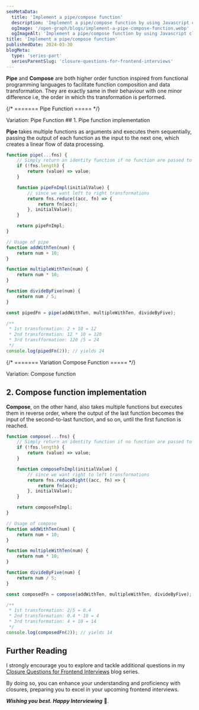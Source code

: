 ```yaml
---
seoMetaData:
  title: 'Implement a pipe/compose function'
  description: 'Implement a pipe/compose function by using Javascript closures.'
  ogImage: '/open-graph/blogs/implement-a-pipe-compose-function.webp'
  ogImageAlt: 'Implement a pipe/compose function by using Javascript closures.'
title: 'Implement a pipe/compose function'
publishedDate: 2024-03-30
blogMeta:
  type: 'series-part'
  seriesParentSlug: 'closure-questions-for-frontend-interviews'
---
```


**Pipe** and **Compose** are both higher order function inspired from functional programming languages to facilitate function composition and data transformation. They are exactly same in their behaviour with one minor difference i.e, the order in which ths transformation is performed.

{/* ======= Pipe Function ===== */}

<section>
<SubHeading>Variation: Pipe Function</SubHeading>
## 1. Pipe function implementation

**Pipe** takes multiple functions as arguments and executes them sequentially, passing the output of each function as the input to the next one, which creates a linear flow of data processing.

```js
function pipe(...fns) {
	// Simply return an identity function if no function are passed to pipe
	if (!fns.length) {
		return (value) => value;
	}

	function pipeFnImpl(initialValue) {
		// since we want left to right transformations
		return fns.reduce((acc, fn) => {
			return fn(acc);
		}, initialValue);
	}

	return pipeFnImpl;
}

// Usage of pipe
function addWithTen(num) {
	return num + 10;
}

function multipleWithTen(num) {
	return num * 10;
}

function divideByFive(num) {
	return num / 5;
}

const pipedFn = pipe(addWithTen, multipleWithTen, divideByFive);

/**
 * 1st transformation: 2 + 10 = 12
 * 2nd transformation: 12 * 10 = 120
 * 3rd transfformation: 120 /5 = 24
 */
console.log(pipedFn(2)); // yields 24
```

</section>

{/* ======= Variation Compose Function ===== */}

<section>
<SubHeading>Variation: Compose function</SubHeading>

## 2. Compose function implementation

**Compose**, on the other hand, also takes multiple functions but executes them in reverse order, where the output of the last function becomes the input of the second-to-last function, and so on, until the first function is reached.

```js
function compose(...fns) {
	// Simply return an identity function if no function are passed to compose
	if (!fns.length) {
		return (value) => value;
	}

	function composeFnImpl(initialValue) {
		// since we want right to left transformations
		return fns.reduceRight((acc, fn) => {
			return fn(acc);
		}, initialValue);
	}

	return composeFnImpl;
}

// Usage of compose
function addWithTen(num) {
	return num + 10;
}

function multipleWithTen(num) {
	return num * 10;
}

function divideByFive(num) {
	return num / 5;
}

const composedFn = compose(addWithTen, multipleWithTen, divideByFive);

/**
 * 1st transformation: 2/5 = 0.4
 * 2nd transformation: 0.4 * 10 = 4
 * 3rd transformation: 4 + 10 = 14
 */
console.log(composedFn(2)); // yields 14
```

</section>

## Further Reading

I strongly encourage you to explore and tackle additional questions in my [Closure Questions for Frontend Interviews](/blog/closure-questions-for-frontend-interviews/ 'Find more question on closures in the closure questions for frontend Interviews blog series') blog series.

By doing so, you can enhance your understanding and proficiency with closures, preparing you to excel in your upcoming frontend interviews.

**_Wishing you best. Happy Interviewing_** 🫡.
